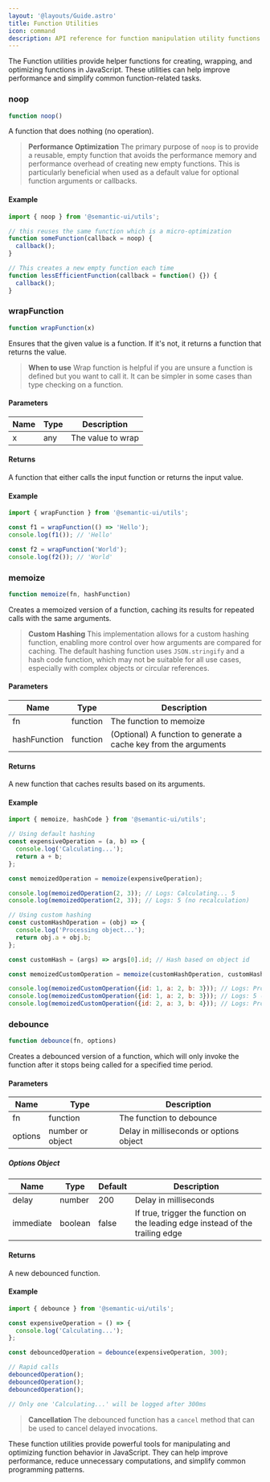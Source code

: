 ```yaml
---
layout: '@layouts/Guide.astro'
title: Function Utilities
icon: command
description: API reference for function manipulation utility functions
---
```


The Function utilities provide helper functions for creating, wrapping, and optimizing functions in JavaScript. These utilities can help improve performance and simplify common function-related tasks.

### noop

```javascript
function noop()
```

A function that does nothing (no operation).

> **Performance Optimization** The primary purpose of `noop` is to provide a reusable, empty function that avoids the performance memory and performance overhead of creating new empty functions. This is particularly beneficial when used as a default value for optional function arguments or callbacks.


#### Example

```javascript
import { noop } from '@semantic-ui/utils';

// this reuses the same function which is a micro-optimization
function someFunction(callback = noop) {
  callback();
}

// This creates a new empty function each time
function lessEfficientFunction(callback = function() {}) {
  callback();
}
```

### wrapFunction

```javascript
function wrapFunction(x)
```

Ensures that the given value is a function. If it's not, it returns a function that returns the value.

> **When to use** Wrap function is helpful if you are unsure a function is defined but you want to call it. It can be simpler in some cases than type checking on a function.

#### Parameters

| Name | Type | Description |
|------|------|-------------|
| x    | any  | The value to wrap |

#### Returns

A function that either calls the input function or returns the input value.

#### Example

```javascript
import { wrapFunction } from '@semantic-ui/utils';

const f1 = wrapFunction(() => 'Hello');
console.log(f1()); // 'Hello'

const f2 = wrapFunction('World');
console.log(f2()); // 'World'
```

### memoize

```javascript
function memoize(fn, hashFunction)
```

Creates a memoized version of a function, caching its results for repeated calls with the same arguments.

> **Custom Hashing** This implementation allows for a custom hashing function, enabling more control over how arguments are compared for caching. The default hashing function uses `JSON.stringify` and a hash code function, which may not be suitable for all use cases, especially with complex objects or circular references.

#### Parameters

| Name         | Type     | Description |
|--------------|----------|-------------|
| fn           | function | The function to memoize |
| hashFunction | function | (Optional) A function to generate a cache key from the arguments |

#### Returns

A new function that caches results based on its arguments.

#### Example

```javascript
import { memoize, hashCode } from '@semantic-ui/utils';

// Using default hashing
const expensiveOperation = (a, b) => {
  console.log('Calculating...');
  return a + b;
};

const memoizedOperation = memoize(expensiveOperation);

console.log(memoizedOperation(2, 3)); // Logs: Calculating... 5
console.log(memoizedOperation(2, 3)); // Logs: 5 (no recalculation)

// Using custom hashing
const customHashOperation = (obj) => {
  console.log('Processing object...');
  return obj.a + obj.b;
};

const customHash = (args) => args[0].id; // Hash based on object id

const memoizedCustomOperation = memoize(customHashOperation, customHash);

console.log(memoizedCustomOperation({id: 1, a: 2, b: 3})); // Logs: Processing object... 5
console.log(memoizedCustomOperation({id: 1, a: 2, b: 3})); // Logs: 5 (no reprocessing)
console.log(memoizedCustomOperation({id: 2, a: 3, b: 4})); // Logs: Processing object... 7
```

### debounce

```javascript
function debounce(fn, options)
```

Creates a debounced version of a function, which will only invoke the function after it stops being called for a specified time period.

#### Parameters

| Name    | Type                | Description |
|---------|---------------------|-------------|
| fn      | function            | The function to debounce |
| options | number or object    | Delay in milliseconds or options object |

##### Options Object

| Name      | Type    | Default | Description |
|-----------|---------|---------|-------------|
| delay     | number  | 200     | Delay in milliseconds |
| immediate | boolean | false   | If true, trigger the function on the leading edge instead of the trailing edge |

#### Returns

A new debounced function.

#### Example

```javascript
import { debounce } from '@semantic-ui/utils';

const expensiveOperation = () => {
  console.log('Calculating...');
};

const debouncedOperation = debounce(expensiveOperation, 300);

// Rapid calls
debouncedOperation();
debouncedOperation();
debouncedOperation();

// Only one 'Calculating...' will be logged after 300ms
```

> **Cancellation** The debounced function has a `cancel` method that can be used to cancel delayed invocations.

These function utilities provide powerful tools for manipulating and optimizing function behavior in JavaScript. They can help improve performance, reduce unnecessary computations, and simplify common programming patterns.
